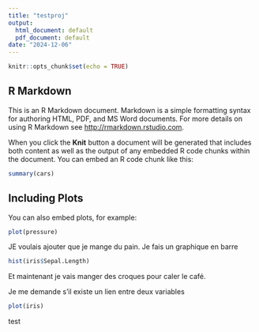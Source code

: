 ```yaml
---
title: "testproj"
output:
  html_document: default
  pdf_document: default
date: "2024-12-06"
---
```


```r
knitr::opts_chunk$set(echo = TRUE)
```

## R Markdown

This is an R Markdown document. Markdown is a simple formatting syntax for authoring HTML, PDF, and MS Word documents. For more details on using R Markdown see <http://rmarkdown.rstudio.com>.

When you click the **Knit** button a document will be generated that includes both content as well as the output of any embedded R code chunks within the document. You can embed an R code chunk like this:

```r
summary(cars)
```

## Including Plots

You can also embed plots, for example:

```r
plot(pressure)
```
JE voulais ajouter que je mange du pain.
Je fais un graphique en barre
```r
hist(iris$Sepal.Length)
```
Et maintenant je vais manger des croques pour caler le café.

Je me demande s'il existe un lien entre deux variables
```r
plot(iris)
```
test



